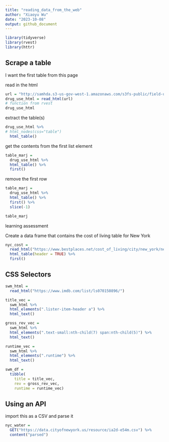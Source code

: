 ```yaml
---
title: "reading_data_from_the_web"
author: "Xiaoyu Wu"
date: "2023-10-08"
output: github_document
---
```


```r
library(tidyverse)
library(rvest)
library(httr)
```
## Scrape a table 
I want the first table from this page

read in the html 
```r
url = "http://samhda.s3-us-gov-west-1.amazonaws.com/s3fs-public/field-uploads/2k15StateFiles/NSDUHsaeShortTermCHG2015.htm"
drug_use_html = read_html(url)
# function from rvest
drug_use_html
```
extract the table(s)
```r
drug_use_html %>%
# html_nodes(css="table")
  html_table()
```
get the contents from the first list element
```r
table_marj = 
  drug_use_html %>% 
  html_table() %>% 
  first()
```
remove the first row
```r
table_marj = 
  drug_use_html %>% 
  html_table() %>% 
  first() %>%
  slice(-1) 

table_marj
```

learning assessment 

Create a data frame that contains the cost of living table for New York
```r
nyc_cost = 
  read_html("https://www.bestplaces.net/cost_of_living/city/new_york/new_york") %>%
  html_table(header = TRUE) %>%
  first()
```

## CSS Selectors


```r
swm_html = 
  read_html("https://www.imdb.com/list/ls070150896/")

title_vec = 
  swm_html %>%
  html_elements(".lister-item-header a") %>%
  html_text()

gross_rev_vec = 
  swm_html %>%
  html_elements(".text-small:nth-child(7) span:nth-child(5)") %>%
  html_text()

runtime_vec = 
  swm_html %>%
  html_elements(".runtime") %>%
  html_text()

swm_df = 
  tibble(
    title = title_vec,
    rev = gross_rev_vec,
    runtime = runtime_vec)
```

## Using an API

import this as a CSV and parse it
```r
nyc_water = 
  GET("https://data.cityofnewyork.us/resource/ia2d-e54m.csv") %>% 
  content("parsed")
```

```r

```

